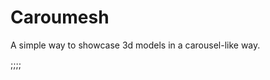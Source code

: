 


<Meta title="Caroumesh" component={Caroumesh} />


# Caroumesh

A simple way to showcase 3d models in a carousel-like way.

<Canvas>
  <Story name="Default">
    <CaroumeshContainer>
      <Caroumesh>
        <Model
          src="assets/Star destroyer-transformed.glb"
          scale={0.075}
          shadows
        />
        <Model src="assets/TIE fighter-transformed.glb" scale={5} shadows />
        <Lights>
          <pointLight
            color="white"
            intensity={1}
            position={[8, 8, 8]}
            castShadow={true}
            shadowBias={-0.0001}
            shadowMapWidth={2048}
            shadowMapHeight={2048}
          />
          ;;;;
        </Lights>
      </Caroumesh>
    </CaroumeshContainer>
  </Story>
</Canvas>
